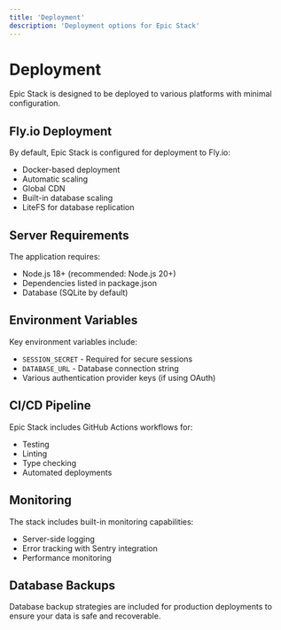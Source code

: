 ```yaml
---
title: 'Deployment'
description: 'Deployment options for Epic Stack'
---
```


# Deployment

Epic Stack is designed to be deployed to various platforms with minimal configuration.

## Fly.io Deployment

By default, Epic Stack is configured for deployment to Fly.io:

- Docker-based deployment
- Automatic scaling
- Global CDN
- Built-in database scaling
- LiteFS for database replication

## Server Requirements

The application requires:

- Node.js 18+ (recommended: Node.js 20+)
- Dependencies listed in package.json
- Database (SQLite by default)

## Environment Variables

Key environment variables include:

- `SESSION_SECRET` - Required for secure sessions
- `DATABASE_URL` - Database connection string
- Various authentication provider keys (if using OAuth)

## CI/CD Pipeline

Epic Stack includes GitHub Actions workflows for:

- Testing
- Linting
- Type checking
- Automated deployments

## Monitoring

The stack includes built-in monitoring capabilities:

- Server-side logging
- Error tracking with Sentry integration
- Performance monitoring

## Database Backups

Database backup strategies are included for production deployments to ensure your data is safe and recoverable.
